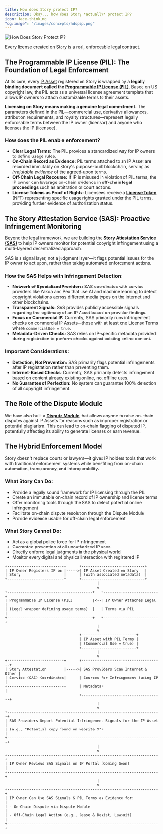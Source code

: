 ```yaml
---
title: How does Story protect IP?
description: Okay... how does Story *actually* protect IP?
icon: face-thinking
"og:image": "/images/concepts/hdspip.png"
---
```


<Frame>
  <img src="/images/concepts/hdspip.png" alt="How Does Story Protect IP?" />
</Frame>

<Tip>Every license created on Story is a real, enforceable legal contract.</Tip>

## The Programmable IP License (PIL): The Foundation of Legal Enforcement

At its core, every [IP Asset](/concepts/ip-asset) registered on Story is wrapped by a **legally binding document called the [Programmable IP License (PIL)](/concepts/programmable-ip-license)**. Based on US copyright law, the PIL acts as a universal license agreement template that allows IP owners to attach customizable terms to their assets.

**Licensing on Story means making a genuine legal commitment.** The parameters defined in the PIL—commercial use, derivative allowances, attribution requirements, and royalty structures—represent legally enforceable terms between the IP owner (licensor) and anyone who licenses the IP (licensee).

### How does the PIL enable enforcement?

- **Clear Legal Terms:** The PIL provides a standardized way for IP owners to define usage rules.
- **On-Chain Record as Evidence:** PIL terms attached to an IP Asset are recorded immutably on Story's purpose-built blockchain, serving as _irrefutable evidence_ of the agreed-upon terms.
- **Off-Chain Legal Recourse:** If IP is misused in violation of PIL terms, the IP owner can leverage on-chain evidence in **off-chain legal proceedings** such as arbitration or court actions.
- **License Tokens as Proof of Rights:** Licensees receive a [**License Token**](/concepts/licensing-module/license-token) (NFT) representing specific usage rights granted under the PIL terms, providing further evidence of authorization status.

## The Story Attestation Service (SAS): Proactive Infringement Monitoring

Beyond the legal framework, we are building the [**Story Attestation Service (SAS)**](/concepts/story-attestation-service) to help IP owners monitor for potential copyright infringement using a multi-layered decentralized approach.

<Note>
  SAS is a signal layer, not a judgment layer—it flags potential issues for the
  IP owner to act upon, rather than taking automated enforcement actions.
</Note>

### How the SAS Helps with Infringement Detection:

- **Network of Specialized Providers:** SAS coordinates with service providers like Yakoa and Pex that use AI and machine learning to detect copyright violations across different media types on the internet and other blockchains.
- **Transparent Signals:** SAS provides publicly accessible signals regarding the legitimacy of an IP Asset based on provider findings.
- **Focus on Commercial IP:** Currently, SAS primarily runs infringement checks on commercial IP Assets—those with at least one License Terms where `commercialUse = true`.
- **Metadata-Driven Checks:** SAS relies on IP-specific metadata provided during registration to perform checks against existing online content.

### Important Considerations:

- **Detection, Not Prevention:** SAS primarily flags potential infringements after IP registration rather than preventing them.
- **Internet-Based Checks:** Currently, SAS primarily detects infringement based on content already existing online, not offline uses.
- **No Guarantee of Perfection:** No system can guarantee 100% detection of all copyright infringement.

## The Role of the Dispute Module

We have also built a [**Dispute Module**](/concepts/dispute-module) that allows anyone to raise on-chain disputes against IP Assets for reasons such as improper registration or potential plagiarism. This can lead to on-chain flagging of disputed IP, potentially affecting its ability to generate licenses or earn revenue.

## The Hybrid Enforcement Model

<Note>
  Story doesn't replace courts or lawyers—it gives IP holders tools that work
  with traditional enforcement systems while benefiting from on-chain
  automation, transparency, and interoperability.
</Note>

### What Story Can Do:

- Provide a legally sound framework for IP licensing through the PIL
- Create an immutable on-chain record of IP ownership and license terms
- Offer monitoring tools through the SAS to detect potential online infringement
- Facilitate on-chain dispute resolution through the Dispute Module
- Provide evidence usable for off-chain legal enforcement

### What Story Cannot Do:

- Act as a global police force for IP infringement
- Guarantee prevention of all unauthorized IP uses
- Directly enforce legal judgments in the physical world
- Monitor every digital and physical interaction with registered IP

```
+--------------------------+      +-----------------------------+
| IP Owner Registers IP on |----->| IP Asset Created on Story   |
| Story                    |      | (with associated metadata)  |
+--------------------------+      +-----------------------------+
                                          |
                                          v
+---------------------------------------+   +-------------------------+
| Programmable IP License (PIL)         |<--| IP Owner Attaches Legal |
| (Legal wrapper defining usage terms)  |   | Terms via PIL           |
+---------------------------------------+   +-------------------------+
                                          |
                                          v
                                  +-------------------------+
                                  | IP Asset with PIL Terms |
                                  | (Commercial Use = true) |
                                  +-------------------------+
                                          |
                                          v
+--------------------------+      +-------------------------------------+
| Story Attestation        |----->| SAS Providers Scan Internet & Other |
| Service (SAS) Coordinates|      | Sources for Infringement (using IP  |
+--------------------------+      | Metadata)                           |
                                  +-------------------------------------+
                                          |
                                          v
+----------------------------------------------------------------------+
| SAS Providers Report Potential Infringement Signals for the IP Asset |
| (e.g., "Potential copy found on website X")                          |
+----------------------------------------------------------------------+
                                          |
                                          v
+---------------------------------------------------------------------+
| IP Owner Reviews SAS Signals on IP Portal (Coming Soon)             |
+---------------------------------------------------------------------+
                                          |
                                          v
+---------------------------------------------------------------------+
| IP Owner Can Use SAS Signals & PIL Terms as Evidence for:           |
| - On-Chain Dispute via Dispute Module                               |
| - Off-Chain Legal Action (e.g., Cease & Desist, Lawsuit)            |
+---------------------------------------------------------------------+

```
